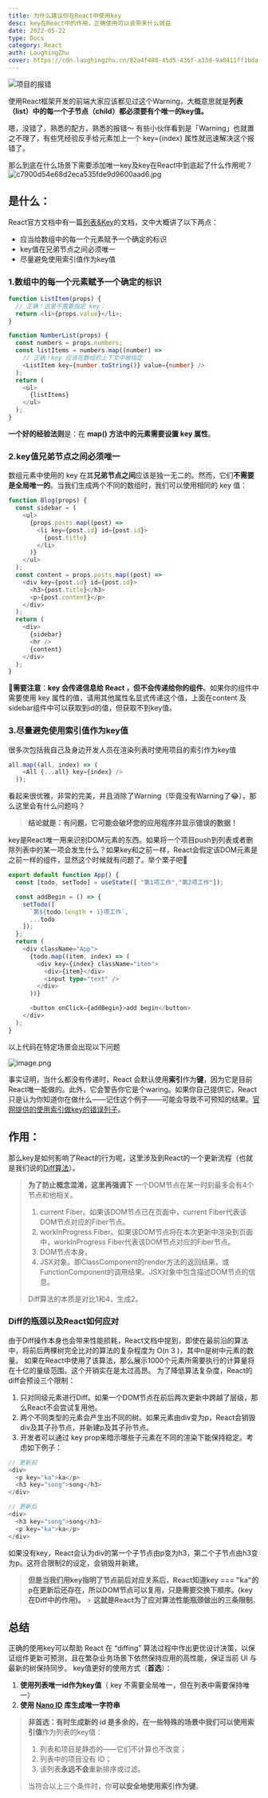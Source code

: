 ```yaml
---
title: 为什么建议你在React中使用key
desc: key在React中的作用，正确使用可以会带来什么效益
date: 2022-05-22
type: Docs
category: React
auth: LaughingZhu
cover: https://cdn.laughingzhu.cn/82a4f488-45d5-436f-a33d-9a0411ff1bda.png
---
```


![项目的报错](https://cdn.laughingzhu.cn/1653115390853-c4fd9d77-0e75-44ef-bc56-1621290ffd6f.png)

使用React框架开发的前端大家应该都见过这个Warning，大概意思就是**列表（list）**中的**每一个子节点（child）**都必须要有个**唯一的key值。**

嗯，没错了，熟悉的配方，熟悉的报错～ 有些小伙伴看到是「Warning」也就置之不理了，有些凭经验反手给元素加上一个 key={index} 属性就迅速解决这个报错了。

那么到底在什么场景下需要添加唯一key及key在React中到底起了什么作用呢？
![c7900d54e68d2eca535fde9d9600aad6.jpg](https://cdn.laughingzhu.cn/1653120098948-a6cf7f5a-73ba-4a88-8ab4-cfd31381d186.jpeg)

## 是什么：

React官方文档中有一篇[列表&Key](https://zh-hans.reactjs.org/docs/lists-and-keys.html)的文档，文中大概讲了以下两点：

- 应当给数组中的每一个元素赋予一个确定的标识
- key值在兄弟节点之间必须唯一
- 尽量避免使用索引值作为key值

### 1.数组中的每一个元素赋予一个确定的标识

```typescript
function ListItem(props) {
  // 正确！这里不需要指定 key：
  return <li>{props.value}</li>;
}

function NumberList(props) {
  const numbers = props.numbers;
  const listItems = numbers.map((number) =>
    // 正确！key 应该在数组的上下文中被指定
    <ListItem key={number.toString()} value={number} />
  );
  return (
    <ul>
      {listItems}
    </ul>
  );
}
```

**一个好的经验法则**是：在 **map() **方法中的元素需要**设置 key 属性**。

### 2.key值兄弟节点之间必须唯一

数组元素中使用的 key 在其**兄弟节点之间**应该是独一无二的。然而，它们**不需要是全局唯一的**。当我们生成两个不同的数组时，我们可以使用相同的 key 值：

```typescript
function Blog(props) {
  const sidebar = (
    <ul>
      {props.posts.map((post) =>
        <li key={post.id} id={post.id}>
          {post.title}
        </li>
      )}
    </ul>
  );
  const content = props.posts.map((post) =>
    <div key={post.id} id={post.id}>
      <h3>{post.title}</h3>
      <p>{post.content}</p>
    </div>
  );
  return (
    <div>
      {sidebar}
      <hr />
      {content}
    </div>
  );
}
```

**📢需要注意**：**key 会传递信息给 React ，但不会传递给你的组件**。如果你的组件中需要使用 key 属性的值，请用其他属性名显式传递这个值，上面在content 及sidebar组件中可以获取到id的值，但获取不到key值。

### 3.尽量避免使用索引值作为key值

很多次包括我自己及身边开发人员在渲染列表时使用项目的索引作为key值

```typescript
all.map((all, index) => (
    <All {...all} key={index} />
  ));
```

看起来很优雅，非常的完美，并且消除了Warning（毕竟没有Warning了😂），那么这里会有什么问题吗？

> **结论就是：有问题，它可能会破坏您的应用程序并显示错误的数据！**

key是React唯一用来识别DOM元素的东西。如果将一个项目push到列表或者删除列表中的某一项会发生什么？如果key和之前一样，React会假定该DOM元素是之前一样的组件，显然这个时候就有问题了。举个栗子吧🌰

```typescript
export default function App() {
  const [todo, setTodo] = useState([ "第1项工作","第2项工作"]);

  const addBegin = () => {
    setTodo([
      `第${todo.length + 1}项工作`,
      ...todo
    ]);
  };
  return (
    <div className="App">
      {todo.map((item, index) => (
        <div key={index} className="item">
          <div>{item}</div>
          <input type="text" />
        </div>
      ))}

      <button onClick={addBegin}>add begin</button>
    </div>
  );
}
```

以上代码在特定场景会出现以下问题

![image.png](https://cdn.laughingzhu.cn/1653129396982-515df2f9-6df1-4f31-a418-f4d5ed8c4158.png)

事实证明，当什么都没有传递时，React 会默认使用**索引**作为**键**，因为它是目前React唯一能做的。此外，它会警告你它是个waring。如果你自己提供它，React 只是认为你知道你在做什么——记住这个例子——可能会导致不可预知的结果。[官网提供的使用索引做key的错误列子](https://codepen.io/pen?&editors=0010&layout=left)。

## 作用：

那么key是如何影响了React的行为呢，这里涉及到React的一个更新流程（也就是我们说的[Diff算法](https://zh-hans.reactjs.org/docs/reconciliation.html#the-diffing-algorithm)）。

> **为了防止概念混淆，这里再强调下**
> 一个DOM节点在某一时刻最多会有4个节点和他相关。
>
> 1. current Fiber。如果该DOM节点已在页面中，current Fiber代表该DOM节点对应的Fiber节点。
> 2. workInProgress Fiber。如果该DOM节点将在本次更新中渲染到页面中，workInProgress Fiber代表该DOM节点对应的Fiber节点。
> 3. DOM节点本身。
> 4. JSX对象。即ClassComponent的render方法的返回结果，或FunctionComponent的调用结果。JSX对象中包含描述DOM节点的信息。
>
> Diff算法的本质是对比1和4，生成2。

### Diff的瓶颈以及React如何应对

由于Diff操作本身也会带来性能损耗，React文档中提到，即使在最前沿的算法中，将前后两棵树完全比对的算法的复杂程度为 O(n 3 )，其中n是树中元素的数量。
如果在React中使用了该算法，那么展示1000个元素所需要执行的计算量将在十亿的量级范围。这个开销实在是太过高昂。
为了降低算法复杂度，React的diff会预设三个限制：

1. 只对同级元素进行Diff。如果一个DOM节点在前后两次更新中跨越了层级，那么React不会尝试复用他。
2. 两个不同类型的元素会产生出不同的树。如果元素由div变为p，React会销毁div及其子孙节点，并新建p及其子孙节点。
3. 开发者可以通过 key prop来暗示哪些子元素在不同的渲染下能保持稳定。考虑如下例子：

```typescript
// 更新前
<div>
  <p key="ka">ka</p>
  <h3 key="song">song</h3>
</div>

// 更新后
<div>
  <h3 key="song">song</h3>
  <p key="ka">ka</p>
</div>
```

如果没有key，React会认为div的第一个子节点由p变为h3，第二个子节点由h3变为p。这符合限制2的设定，会销毁并新建。

> **但是当我们用key指明了节点前后对应关系后，React知道key === "ka"的p在更新后还存在，所以DOM节点可以复用，只是需要交换下顺序。(key在Diff中的作用)。** > **这就是React为了应对算法性能瓶颈做出的三条限制**。

## 总结

正确的使用key可以帮助 React 在 “diffing” 算法过程中作出更优设计决策，以保证组件更新可预测，且在繁杂业务场景下依然保持应用的高性能，保证当前 UI 与最新的树保持同步。
key值更好的使用方式（**首选**）：

1. **使用列表唯一id作为key值**（ key 不需要全局唯一，但在列表中需要保持唯一）
2. **使用 **[**Nano ID**](https://github.com/ai/nanoid/blob/main/README.zh-CN.md)** 库生成唯一字符串**

> **非首选：**有时生成新的 id 是多余的，在一些特殊的场景中我们可以使用**索引值**作为列表的key值：
>
> 1. 列表和项目是静态的——它们不计算也不改变；
> 2. 列表中的项目没有 ID；
> 3. 该列表**永远不会**重新排序或过滤。
>
> 当符合以上三个条件时，你**可以安全地使用索引作为键**。

